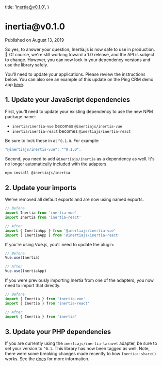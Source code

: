 
  title: 'inertia@v0.1.0',
}

<h1>inertia@v0.1.0</h1>

<div className="-mt-8 mb-12 text-base font-medium text-gray-600">Published on August 13, 2019</div>

So yes, to answer your question, Inertia.js is now safe to use in production. 🎉 Of course, we're still working toward a 1.0 release, and the API is subject to change. However, you can now lock in your dependency versions and use the library safely.

You'll need to update your applications. Please review the instructions below. You can also see an example of this update on the Ping CRM demo app [here](https://github.com/inertiajs/pingcrm/commit/14352710ad577e45062a49d19a6a6d441e958fb6).

## 1. Update your JavaScript dependencies

First, you'll need to update your existing dependency to use the new NPM package name:

- `inertia/inertia-vue` becomes `@inertiajs/inertia-vue`
- `inertia/inertia-react` becomes `@inertiajs/inertia-react`

Be sure to lock these in at `^0.1.0`. For example:

```js
"@inertiajs/inertia-vue": "^0.1.0",
```

Second, you need to add `@inertiajs/inertia` as a dependency as well. It's no longer automatically included with the adapters.

```sh
npm install @inertiajs/inertia
```

## 2. Update your imports

We've removed all default exports and are now using named exports.

```js
// Before
import Inertia from 'inertia-vue'
import Inertia from 'inertia-react'

// After
import { InertiaApp } from '@inertiajs/inertia-vue'
import { InertiaApp } from '@inertiajs/inertia-react'
```

If you're using Vue.js, you'll need to update the plugin:

```js
// Before
Vue.use(Inertia)

// After
Vue.use(InertiaApp)
```

If you were previously importing Inertia from one of the adapters, you now need to import that directly.

```js
// Before
import { Inertia } from 'inertia-vue'
import { Inertia } from 'inertia-react'

// After
import { Inertia } from 'inertia'
```

## 3. Update your PHP dependencies

If you are currently using the `inertiajs/inertia-laravel` adapter, be sure to set your version to `^0.1`. This library has now been tagged as well. Note, there were some breaking changes made recently to how `Inertia::share()` works. See the [docs](https://github.com/inertiajs/inertia-laravel#sharing-data) for more information.

